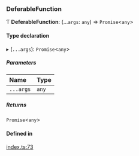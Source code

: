 ### DeferableFunction

Ƭ **DeferableFunction**: (...`args`: `any`) => `Promise`\<`any`\>

#### Type declaration

▸ (`...args`): `Promise`\<`any`\>

##### Parameters

| Name      | Type  |
| :-------- | :---- |
| `...args` | `any` |

##### Returns

`Promise`\<`any`\>

#### Defined in

[index.ts:73](https://github.com/defer-run/defer.client/blob/d04a692/src/index.ts#L73)
